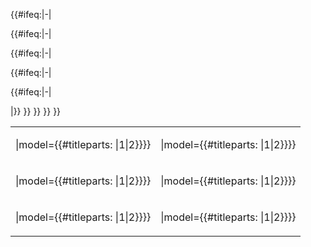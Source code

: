 <table width="100%"><tr><td valign="top" width="50%">
<div class="mw-customtoggle-{{{id|{{REVISIONTIMESTAMP}}}}}">{{ShipBattleCardKai|name={{#titleparts: {{{1|Inazuma/Kai}}}|1|1}}|model={{#titleparts: {{{1|Inazuma/Kai}}}|1|2}}}}</div><div class="mw-collapsible mw-collapsed" id="mw-customcollapsible-{{{id|{{REVISIONTIMESTAMP}}}}}">
{{{2|:Insert awesome equipment here}}}</div></td>
{{#ifeq:{{{3|}}}|-|<td valign="top">
<div class="mw-customtoggle-{{{id|{{REVISIONTIMESTAMP}}}}}">{{ShipBattleCardKai|name={{#titleparts: {{{4|Inazuma/Kai}}}|1|1}}|model={{#titleparts: {{{4|Inazuma/Kai}}}|1|2}}}}</div><div class="mw-collapsible mw-collapsed" id="mw-customcollapsible-{{{id|{{REVISIONTIMESTAMP}}}}}">
{{{5|:Insert awesome equipment here}}}</div></td>
{{#ifeq:{{{6|}}}|-|</tr><tr><td valign="top">
<div class="mw-customtoggle-{{{id|{{REVISIONTIMESTAMP}}}}}">{{ShipBattleCardKai|name={{#titleparts: {{{7|Inazuma/Kai}}}|1|1}}|model={{#titleparts: {{{7|Inazuma/Kai}}}|1|2}}}}</div><div class="mw-collapsible mw-collapsed" id="mw-customcollapsible-{{{id|{{REVISIONTIMESTAMP}}}}}">
{{{8|:Insert awesome equipment here}}}</div></td>
{{#ifeq:{{{9|}}}|-|<td valign="top">
<div class="mw-customtoggle-{{{id|{{REVISIONTIMESTAMP}}}}}">{{ShipBattleCardKai|name={{#titleparts: {{{10|Inazuma/Kai}}}|1|1}}|model={{#titleparts: {{{10|Inazuma/Kai}}}|1|2}}}}</div><div class="mw-collapsible mw-collapsed" id="mw-customcollapsible-{{{id|{{REVISIONTIMESTAMP}}}}}">
{{{11|:Insert awesome equipment here}}}</div></td>
{{#ifeq:{{{12|}}}|-|</tr><tr><td valign="top">
<div class="mw-customtoggle-{{{id|{{REVISIONTIMESTAMP}}}}}">{{ShipBattleCardKai|name={{#titleparts: {{{13|Inazuma/Kai}}}|1|1}}|model={{#titleparts: {{{13|Inazuma/Kai}}}|1|2}}}}</div><div class="mw-collapsible mw-collapsed" id="mw-customcollapsible-{{{id|{{REVISIONTIMESTAMP}}}}}">
{{{14|:Insert awesome equipment here}}}</div></td>
{{#ifeq:{{{15|}}}|-|<td valign="top">
<div class="mw-customtoggle-{{{id|{{REVISIONTIMESTAMP}}}}}">{{ShipBattleCardKai|name={{#titleparts: {{{16|Inazuma/Kai}}}|1|1}}|model={{#titleparts: {{{16|Inazuma/Kai}}}|1|2}}}}</div><div class="mw-collapsible mw-collapsed" id="mw-customcollapsible-{{{id|{{REVISIONTIMESTAMP}}}}}">
{{{17|:Insert awesome equipment here}}}</div></td>|}} }} }} }} }}</tr></table>
<noinclude>
{{Documentation}}
</noinclude>